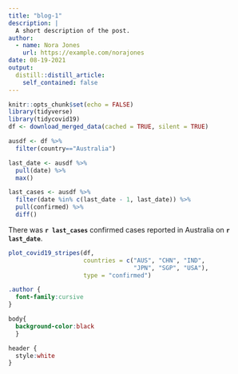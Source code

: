 ```yaml
---
title: "blog-1"
description: |
  A short description of the post.
author:
  - name: Nora Jones
    url: https://example.com/norajones
date: 08-19-2021
output:
  distill::distill_article:
    self_contained: false
---
```




```r
knitr::opts_chunk$set(echo = FALSE)
library(tidyverse)
library(tidycovid19)
df <- download_merged_data(cached = TRUE, silent = TRUE)
```

```r
ausdf <- df %>% 
  filter(country=="Australia")

last_date <- ausdf %>% 
  pull(date) %>% 
  max()

last_cases <- ausdf %>% 
  filter(date %in% c(last_date - 1, last_date)) %>% 
  pull(confirmed) %>% 
  diff()
```
There was **`r last_cases`** confirmed cases reported in Australia on **`r last_date`**.


```r
plot_covid19_stripes(df, 
                     countries = c("AUS", "CHN", "IND",
                                   "JPN", "SGP", "USA"), 
                     type = "confirmed")
```


```css
.author {
  font-family:cursive
}

```

```css
body{
  background-color:black
  }
```

```css
header {
  style:white
}
```

